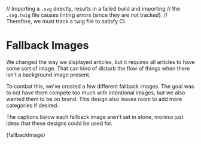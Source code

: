 // Importing a `.svg` directly, results in a failed build and importing
// the `.svg.twig` file causes linting errors (since they are not tracked).
// Therefore, we must track a twig file to satisfy CI.

<Meta title="Design/Fallback Images" />

# Fallback Images

We changed the way we displayed articles, but it requires all articles to have some sort of image. That can kind of disturb the flow of things when there isn't a background image present.

To combat this, we've created a few different fallback images. The goal was to not have them compete too much with intentional images, but we also wanted them to be on brand. This design also leaves room to add more categories if desired.

The captions below each fallback image aren't set in stone, moreso just ideas that these designs could be used for.

<Canvas>
  <Story name="Fallback Images" args={{ class: 'o-list--inline' }}>
    {fallbackImage}
  </Story>
</Canvas>
